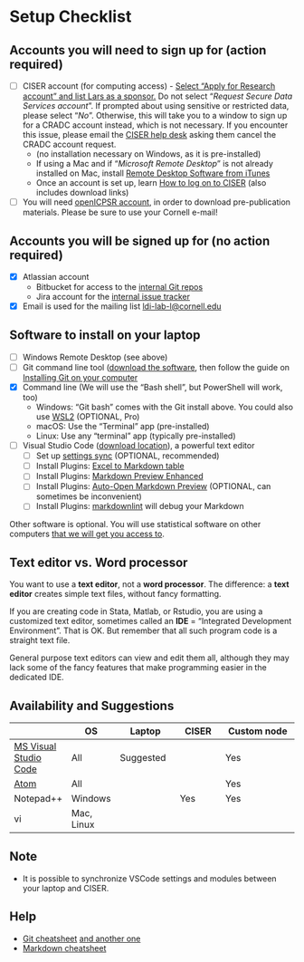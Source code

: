 # Setup Checklist {#checklist}

## Accounts you will need to sign up for (action required)

- [ ] CISER account (for computing access) - [Select "Apply for Research account" and list Lars as a sponsor.](https://ciser.cornell.edu/computing/request-an-account/) Do not select "*Request Secure Data Services account*". If prompted about using sensitive or restricted data, please select "*No*". Otherwise, this will take you to a window to sign up for a CRADC account instead, which is not necessary. If you encounter this issue, please email the [CISER help desk](https://ciser.cornell.edu/consulting/ciser-helpdesk/) asking them cancel the CRADC account request. 
    - (no installation necessary on Windows, as it is pre-installed)
    - If using a Mac and if "*Microsoft Remote Desktop*"  is not already installed on Mac, install [Remote Desktop Software from iTunes](https://itunes.apple.com/us/app/microsoft-remote-desktop-10/id1295203466) 
    - Once an account is set up, learn [How to log on to CISER](https://ciser.cornell.edu/computing/computing-help/how-to-login/) (also includes download links)
- [ ] You will need [openICPSR account](https://www.icpsr.umich.edu/cgi-bin/newacct), in order to download pre-publication materials. Please be sure to use your Cornell e-mail!

## Accounts you will be signed up for (no action required)

- [x] Atlassian account
    - Bitbucket for access to the [internal Git repos](https://bitbucket.org/aeaverification/)
    - Jira account for the [internal issue tracker](https://aeadataeditors.atlassian.net/)
- [x] Email is used for the mailing list [ldi-lab-l@cornell.edu](mailto:ldi-lab-l@cornell.edu) 

## Software to install on your laptop

- [ ] Windows Remote Desktop (see above)
- [ ] Git command line tool ([download the software](https://git-scm.com/downloads), then follow the guide on [Installing Git on your computer](https://github.com/labordynamicsinstitute/ldi-lab-standards/wiki/Setting-up-Git)
- [x] Command line (We will use the "Bash shell", but PowerShell will work, too) 
    - Windows: "Git bash" comes with the Git install above. You could also use [WSL2](https://docs.microsoft.com/en-us/windows/wsl/install-win10) (OPTIONAL, Pro)
    - macOS: Use the "Terminal" app (pre-installed)
    - Linux: Use any "terminal" app (typically pre-installed)
- [ ] Visual Studio Code ([download location](https://code.visualstudio.com/)), a powerful text editor
    - [ ] Set up [settings sync](https://code.visualstudio.com/docs/editor/settings-sync) (OPTIONAL, recommended)
    - [ ] Install Plugins:  [Excel to Markdown table](https://marketplace.visualstudio.com/items?itemName=csholmq.excel-to-markdown-table)
    - [ ] Install Plugins:  [Markdown Preview Enhanced](https://marketplace.visualstudio.com/items?itemName=shd101wyy.markdown-preview-enhanced)
    - [ ] Install Plugins:  [Auto-Open Markdown Preview](https://marketplace.visualstudio.com/items?itemName=hnw.vscode-auto-open-markdown-preview) (OPTIONAL, can sometimes be inconvenient)
    - [ ] Install Plugins:  [markdownlint](https://marketplace.visualstudio.com/items?itemName=DavidAnson.vscode-markdownlint) will debug your Markdown


Other software is optional. You will use statistical software on other computers [that we will get you access to](#Access_to_computers).

## Text editor vs. Word processor

You want to use a **text editor**, not a **word processor**. The difference: a **text editor** creates simple text files, without fancy formatting.

If you are creating code in Stata, Matlab, or Rstudio, you are using a customized text editor, sometimes called an **IDE** = "Integrated Development Environment". That is OK. But remember that all such program code is a straight text file. 

General purpose text editors can view and edit them all, although they may lack some of the fancy features that make programming easier in the dedicated IDE.

## Availability and Suggestions

|  | OS | Laptop | CISER | Custom node |
|--|----|--------|-------|-------------|
|[MS Visual Studio Code](https://code.visualstudio.com/) | All| Suggested| | Yes |
| [Atom](https://atom.io)| All| | |Yes|
| Notepad++ | Windows |  | Yes | Yes |
| vi | Mac, Linux |  | | |

## Note 

- It is possible to synchronize VSCode settings and modules between your laptop and CISER. 

## Help

- [Git cheatsheet](https://github.github.com/training-kit/downloads/github-git-cheat-sheet.pdf) [and another one](https://www.atlassian.com/git/tutorials/atlassian-git-cheatsheet)
- [Markdown cheatsheet](https://guides.github.com/pdfs/markdown-cheatsheet-online.pdf)
